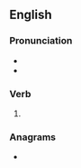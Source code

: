 ==English==

===Pronunciation===
* {{IPA|/ɹi.dʌn/|lang=en}}
* {{rhymes|ʌn|lang=en}}

===Verb===
{{head|en|past participle}}

# {{past participle of|redo|lang=en|nocat=1}}

===Anagrams===
* {{anagrams|en|Doreen}}